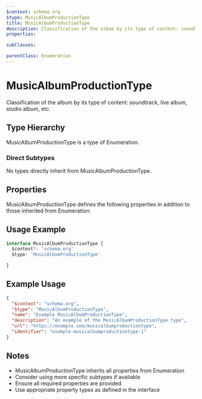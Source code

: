 ```yaml
---
$context: schema.org
$type: MusicAlbumProductionType
title: MusicAlbumProductionType
description: Classification of the album by its type of content: soundtrack, live album, studio album, etc.
properties:

subClasses:

parentClass: Enumeration
---
```


# MusicAlbumProductionType

Classification of the album by its type of content: soundtrack, live album, studio album, etc.

## Type Hierarchy

MusicAlbumProductionType is a type of Enumeration.

### Direct Subtypes

No types directly inherit from MusicAlbumProductionType.

## Properties

MusicAlbumProductionType defines the following properties in addition to those inherited from Enumeration:



## Usage Example

```typescript
interface MusicAlbumProductionType {
  $context?: 'schema.org'
  $type: 'MusicAlbumProductionType'

}
```

## Example Usage

```json
{
  "$context": "schema.org",
  "$type": "MusicAlbumProductionType",
  "name": "Example MusicAlbumProductionType",
  "description": "An example of the MusicAlbumProductionType type",
  "url": "https://example.com/musicalbumproductiontype",
  "identifier": "example-musicalbumproductiontype-1"
}
```

## Notes

- MusicAlbumProductionType inherits all properties from Enumeration
- Consider using more specific subtypes if available
- Ensure all required properties are provided
- Use appropriate property types as defined in the interface
